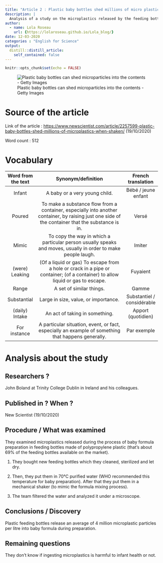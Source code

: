 ```yaml
---
title: "Article 2 : Plastic baby bottles shed millions of micro plastics when shaken"
description: |
  Analysis of a study on the microplastics released by the feeding bottles.
author:
  - name: Lola Roseau
    url: {https://lolaroseau.github.io/Lola_blog/}
date: 12-03-2020
categories : "English for Science"
output:
  distill::distill_article:
    self_contained: false
---
```


```r
knitr::opts_chunk$set(echo = FALSE)
```

![Plastic baby bottles can shed microparticles into the contents - Getty Images](images/biberon-bebe.jpg)

# Source of the article

Link of the article : <https://www.newscientist.com/article/2257599-plastic-baby-bottles-shed-millions-of-microplastics-when-shaken/> (19/10/2020)

Word count : 512

# Vocabulary

| Word from the text |                                                                Synonym/definition                                                                 |     French translation     |
| :----------------: | :-----------------------------------------------------------------------------------------------------------------------------------------------: | :------------------------: |
|       Infant       |                                                           A baby or a very young child.                                                           |    Bébé / jeune enfant     |
|       Poured       | To make a substance flow from a container, especially into another container, by raising just one side of the container that the substance is in. |           Versé            |
|       Mimic        |                   To copy the way in which a particular person usually speaks and moves, usually in order to make people laugh.                   |           Imiter           |
|   (were) Leaking   |          (Of a liquid or gas) To escape from a hole or crack in a pipe or container; (of a container) to allow liquid or gas to escape.          |          Fuyaient          |
|       Range        |                                                             A set of similar things.                                                              |           Gamme            |
|    Substantial     |                                                       Large in size, value, or importance.                                                        | Substantiel / considérable |
|   (daily) Intake   |                                                          An act of taking in something.                                                           |     Apport (quotidien)     |
|    For instance    |                        A particular situation, event, or fact, especially an example of something that happens generally.                         |        Par exemple         |

# Analysis about the study

## Researchers ?

John Boland at Trinity College Dublin in Ireland and his colleagues.

## Published in ? When ?

 New Scientist (19/10/2020)

## Procedure / What was examined

They examined microplastics released during the process of baby formula preparation in feeding bottles made of polypropylene plastic (that’s about 69% of the feeding bottles available on the market).

1. They bought new feeding bottles which they cleaned, sterilized and let dry.

2. Then, they put them in 70°C purified water (WHO recommended this temperature for baby preparation). After that they put them in a mechanical shaker (to mimic the formula mixing process).

3. The team filtered the water and analyzed it under a microscope.

## Conclusions / Discovery

Plastic feeding bottles release an average of 4 million microplastic particles per litre into baby formula during preparation.

## Remaining questions 

They don’t know if ingesting microplastics is harmful to infant health or not.

